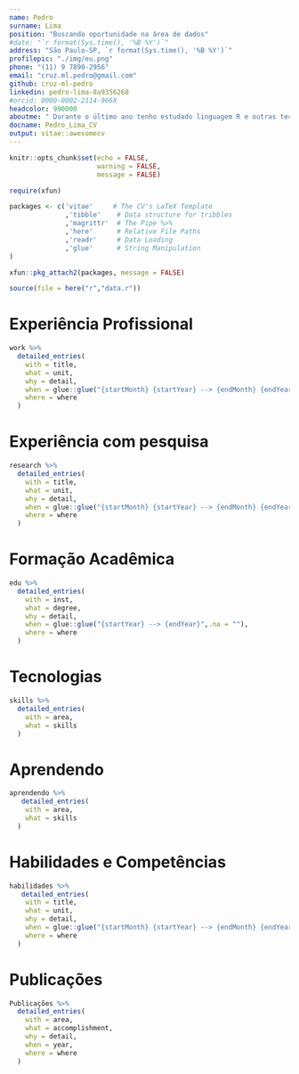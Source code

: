 ```yaml
---
name: Pedro
surname: Lima
position: "Buscando oportunidade na área de dados"
#date: "`r format(Sys.time(), '%B %Y')`"
address: "São Paulo-SP, `r format(Sys.time(), '%B %Y')`"
profilepic: "./img/eu.png"
phone: "(11) 9 7890-2956"
email: "cruz.ml.pedro@gmail.com"
github: cruz-ml-pedro
linkedin: pedro-lima-8a9356268
#orcid: 0000-0002-2114-966X
headcolor: 990000
aboutme: " Durante o último ano tenho estudado linguagem R e outras tecnologias,  como Apache Spark e Docker, com foco em ciência de dados. Meu interesse está atualmente no framework de modelagem e machine learning Tidymodels, e nos aspectos exploratórios e preditivos da análise de dados funcionais. Possuo formação na área de geociências e conhecimento em séries temporais e dados geoespaciais."
docname: Pedro_Lima_CV
output: vitae::awesomecv
---
```

  
```r

knitr::opts_chunk$set(echo = FALSE,
                      warning = FALSE,
                      message = FALSE)

require(xfun)

packages <- c('vitae'     # The CV's LaTeX Template
              ,'tibble'    # Data structure for tribbles
              ,'magrittr'  # The Pipe %>%
              ,'here'      # Relative File Paths
              ,'readr'     # Data Loading
              ,'glue'      # String Manipulation
)

xfun::pkg_attach2(packages, message = FALSE)

source(file = here("r","data.r"))

```

# Experiência Profissional

```r

work %>%
  detailed_entries(
    with = title,
    what = unit,
    why = detail,
    when = glue::glue("{startMonth} {startYear} --> {endMonth} {endYear}",.na = ""),
    where = where
  )

```

\pagebreak

# Experiência com pesquisa

```r

research %>% 
  detailed_entries(
    with = title,
    what = unit,
    why = detail,
    when = glue::glue("{startMonth} {startYear} --> {endMonth} {endYear}",.na = ""),
    where = where
  )


```


# Formação Acadêmica

```r

edu %>%
  detailed_entries(
    with = inst,
    what = degree,
    why = detail,
    when = glue::glue("{startYear} --> {endYear}",.na = ""),
    where = where
  )

```

# Tecnologias

```r

skills %>%
  detailed_entries(
    with = area,
    what = skills
  )

```


# Aprendendo
```r

aprendendo %>% 
   detailed_entries(
    with = area,
    what = skills
  )

```

# Habilidades e Competências

```r
habilidades %>% 
   detailed_entries(
    with = title,
    what = unit,
    why = detail,
    when = glue::glue("{startMonth} {startYear} --> {endMonth} {endYear}",.na = ""),
    where = where
  )


```


# Publicações

```r

Publicações %>%
  detailed_entries(
    with = area,
    what = accomplishment,
    why = detail,
    when = year,
    where = where
  )

```

